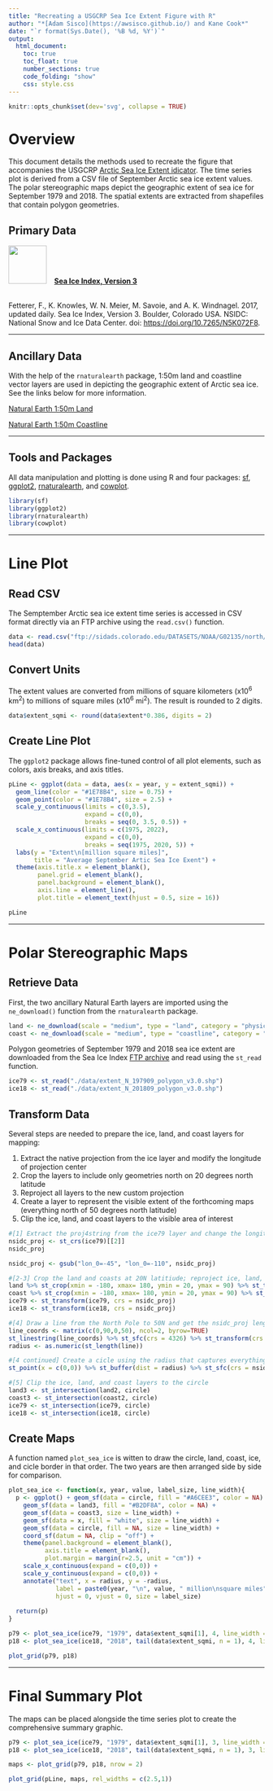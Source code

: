 ```yaml
---
title: "Recreating a USGCRP Sea Ice Extent Figure with R"
author: "*[Adam Sisco](https://awsisco.github.io/) and Kane Cook*"
date: "`r format(Sys.Date(), '%B %d, %Y')`"
output:
  html_document:
    toc: true
    toc_float: true
    number_sections: true
    code_folding: "show"
    css: style.css
---
```


```r
knitr::opts_chunk$set(dev='svg', collapse = TRUE)
```

# Overview {.tabset .tabset-fade}

This document details the methods used to recreate the figure that accompanies the USGCRP [Arctic Sea Ice Extent idicator](https://www.globalchange.gov/browse/indicators/indicator-arctic-sea-ice-extent){target="_blank"}. The time series plot is derived from a CSV file of September Arctic sea ice extent values. The polar stereographic maps depict the geographic extent of sea ice for September 1979 and 2018. The spatial extents are extracted from shapefiles that contain polygon geometries.

## Primary Data {-}

<img style="padding-right: 15px;" src="./images/noaaLogo.png" width="75px">[**Sea Ice Index, Version 3**](https://doi.org/10.7265/N5K072F8){target="_blank"}

<br/>
Fetterer, F., K. Knowles, W. N. Meier, M. Savoie, and A. K. Windnagel. 2017, updated daily. Sea Ice Index, Version 3. Boulder, Colorado USA. NSIDC: National Snow and Ice Data Center. doi: [https://doi.org/10.7265/N5K072F8](https://doi.org/10.7265/N5K072F8){target="_blank"}.

***

## Ancillary Data {-}
With the help of the `rnaturalearth` package, 1:50m land and coastline vector layers are used in depicting the geographic extent of Arctic sea ice. See the links below for more information.

[Natural Earth 1:50m Land](https://www.naturalearthdata.com/downloads/50m-physical-vectors/50m-land/){target="_blank"}

[Natural Earth 1:50m Coastline](https://www.naturalearthdata.com/downloads/50m-physical-vectors/50m-coastline/){target="_blank"}

***

## Tools and Packages {-}

All data manipulation and plotting is done using R and four packages: [sf](https://github.com/r-spatial/sf){target="_blank"}, [ggplot2](https://github.com/tidyverse/ggplot2){target="_blank"}, [rnaturalearth](https://github.com/ropensci/rnaturalearth){target="_blank"}, and [cowplot](https://github.com/wilkelab/cowplot){target="_blank"}.

```r
library(sf)
library(ggplot2)
library(rnaturalearth)
library(cowplot)
```

***

# Line Plot

## Read CSV
The Semptember Arctic sea ice extent time series is accessed in CSV format directly via an FTP archive using the `read.csv()` function.

```r
data <- read.csv("ftp://sidads.colorado.edu/DATASETS/NOAA/G02135/north/monthly/data/N_09_extent_v3.0.csv")
head(data)
```

## Convert Units
The extent values are converted from millions of square kilometers (x10^6^ km^2^) to millions of square miles (x10^6^ mi^2^). The result is rounded to 2 digits.

```r
data$extent_sqmi <- round(data$extent*0.386, digits = 2)
```

## Create Line Plot
The `ggplot2` package allows fine-tuned control of all plot elements, such as colors, axis breaks, and axis titles.

```r
pLine <- ggplot(data = data, aes(x = year, y = extent_sqmi)) +
  geom_line(color = "#1E78B4", size = 0.75) +
  geom_point(color = "#1E78B4", size = 2.5) +
  scale_y_continuous(limits = c(0,3.5),
                     expand = c(0,0),
                     breaks = seq(0, 3.5, 0.5)) +
  scale_x_continuous(limits = c(1975, 2022),
                     expand = c(0,0),
                     breaks = seq(1975, 2020, 5)) +
  labs(y = "Extent\n[million square miles]",
       title = "Average September Artic Sea Ice Exent") +
  theme(axis.title.x = element_blank(),
        panel.grid = element_blank(),
        panel.background = element_blank(),
        axis.line = element_line(),
        plot.title = element_text(hjust = 0.5, size = 16))

pLine
```

***

# Polar Stereographic Maps

## Retrieve Data
First, the two ancillary Natural Earth layers are imported using the `ne_download()` function from the `rnaturalearth` package.

```r
land <- ne_download(scale = "medium", type = "land", category = "physical", returnclass = "sf")
coast <- ne_download(scale = "medium", type = "coastline", category = "physical", returnclass = "sf")
```

Polygon geometries of September 1979 and 2018 sea ice extent are downloaded from the Sea Ice Index [FTP archive](ftp://sidads.colorado.edu/DATASETS/NOAA/G02135/north/monthly/shapefiles/shp_extent/09_Sep/){target="_blank"} and read using the `st_read` function.

```r
ice79 <- st_read("./data/extent_N_197909_polygon_v3.0.shp")
ice18 <- st_read("./data/extent_N_201809_polygon_v3.0.shp")
```

## Transform Data
Several steps are needed to prepare the ice, land, and coast layers for mapping:

1. Extract the native projection from the ice layer and modify the longitude of projection center
2. Crop the layers to include only geometries north on 20 degrees north latitude
3. Reproject all layers to the new custom projection
4. Create a layer to represent the visible extent of the forthcoming maps (everything north of 50 degrees north latitude)
5. Clip the ice, land, and coast layers to the visible area of interest

```r
#[1] Extract the proj4string from the ice79 layer and change the longitude of projection center to -110
nsidc_proj <- st_crs(ice79)[[2]]
nsidc_proj
```

```r
nsidc_proj <- gsub("lon_0=-45", "lon_0=-110", nsidc_proj)
```

```r
#[2-3] Crop the land and coasts at 20N latitiude; reproject ice, land, and coasts to nsidc_proj
land %>% st_crop(xmin = -180, xmax= 180, ymin = 20, ymax = 90) %>% st_transform(crs = nsidc_proj) -> land2 
coast %>% st_crop(xmin = -180, xmax= 180, ymin = 20, ymax = 90) %>% st_transform(crs = nsidc_proj) -> coast2
ice79 <- st_transform(ice79, crs = nsidc_proj)
ice18 <- st_transform(ice18, crs = nsidc_proj)

#[4] Draw a line from the North Pole to 50N and get the nsidc_proj length of that line
line_coords <- matrix(c(0,90,0,50), ncol=2, byrow=TRUE)
st_linestring(line_coords) %>% st_sfc(crs = 4326) %>% st_transform(crs = nsidc_proj)-> line
radius <- as.numeric(st_length(line))

#[4 continued] Create a cicle using the radius that captures everything north of 50N
st_point(x = c(0,0)) %>% st_buffer(dist = radius) %>% st_sfc(crs = nsidc_proj) -> circle

#[5] Clip the ice, land, and coast layers to the circle
land3 <- st_intersection(land2, circle)
coast3 <- st_intersection(coast2, circle)
ice79 <- st_intersection(ice79, circle)
ice18 <- st_intersection(ice18, circle)
```

## Create Maps

A function named `plot_sea_ice` is witten to draw the circle, land, coast, ice, and cicle border in that order. The two years are then arranged side by side for comparison.

```r

plot_sea_ice <- function(x, year, value, label_size, line_width){
  p <- ggplot() + geom_sf(data = circle, fill = "#A6CEE3", color = NA) +
    geom_sf(data = land3, fill = "#B2DF8A", color = NA) +
    geom_sf(data = coast3, size = line_width) +
    geom_sf(data = x, fill = "white", size = line_width) +
    geom_sf(data = circle, fill = NA, size = line_width) +
    coord_sf(datum = NA, clip = "off") +
    theme(panel.background = element_blank(),
          axis.title = element_blank(),
          plot.margin = margin(r=2.5, unit = "cm")) +
    scale_x_continuous(expand = c(0,0)) +
    scale_y_continuous(expand = c(0,0)) +
    annotate("text", x = radius, y = -radius,
             label = paste0(year, "\n", value, " million\nsquare miles"),
             hjust = 0, vjust = 0, size = label_size)
  
  return(p)
}

p79 <- plot_sea_ice(ice79, "1979", data$extent_sqmi[1], 4, line_width = 0.25)
p18 <- plot_sea_ice(ice18, "2018", tail(data$extent_sqmi, n = 1), 4, line_width = 0.25)

plot_grid(p79, p18)
```

***

# Final Summary Plot

The maps can be placed alongside the time series plot to create the comprehensive summary graphic.

```r
p79 <- plot_sea_ice(ice79, "1979", data$extent_sqmi[1], 3, line_width = 0.25)
p18 <- plot_sea_ice(ice18, "2018", tail(data$extent_sqmi, n = 1), 3, line_width = 0.25)

maps <- plot_grid(p79, p18, nrow = 2)

plot_grid(pLine, maps, rel_widths = c(2.5,1))
```
